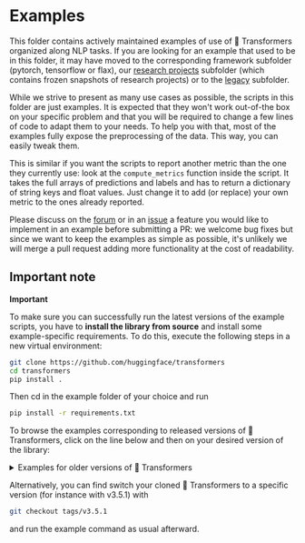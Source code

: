 # Examples

This folder contains actively maintained examples of use of 🤗 Transformers organized along NLP tasks. If you are looking for an example that used to be in this folder, it may have moved to the corresponding framework subfolder (pytorch, tensorflow or flax), our [research projects](https://github.com/huggingface/transformers/tree/master/examples/research_projects) subfolder (which contains frozen snapshots of research projects) or to the [legacy](https://github.com/huggingface/transformers/tree/master/examples/legacy) subfolder.

While we strive to present as many use cases as possible, the scripts in this folder are just examples. It is expected that they won't work out-of-the box on your specific problem and that you will be required to change a few lines of code to adapt them to your needs. To help you with that, most of the examples fully expose the preprocessing of the data. This way, you can easily tweak them.

This is similar if you want the scripts to report another metric than the one they currently use: look at the `compute_metrics` function inside the script. It takes the full arrays of predictions and labels and has to return a dictionary of string keys and float values. Just change it to add (or replace) your own metric to the ones already reported.

Please discuss on the [forum](https://discuss.huggingface.co/) or in an [issue](https://github.com/huggingface/transformers/issues) a feature you would like to implement in an example before submitting a PR: we welcome bug fixes but since we want to keep the examples as simple as possible, it's unlikely we will merge a pull request adding more functionality at the cost of readability.

## Important note

**Important**

To make sure you can successfully run the latest versions of the example scripts, you have to **install the library from source** and install some example-specific requirements. To do this, execute the following steps in a new virtual environment:
```bash
git clone https://github.com/huggingface/transformers
cd transformers
pip install .
```
Then cd in the example folder of your choice and run
```bash
pip install -r requirements.txt
```

To browse the examples corresponding to released versions of 🤗 Transformers, click on the line below and then on your desired version of the library:

<details>
  <summary>Examples for older versions of 🤗 Transformers</summary>
  - [v4.5.1](https://github.com/huggingface/transformers/tree/v4.5.1/examples)
  - [v4.4.2](https://github.com/huggingface/transformers/tree/v4.4.2/examples)
  - [v4.3.3](https://github.com/huggingface/transformers/tree/v4.3.3/examples)
  - [v4.2.2](https://github.com/huggingface/transformers/tree/v4.2.2/examples)
  - [v4.1.1](https://github.com/huggingface/transformers/tree/v4.1.1/examples)
  - [v4.0.1](https://github.com/huggingface/transformers/tree/v4.0.1/examples)
  - [v3.5.1](https://github.com/huggingface/transformers/tree/v3.5.1/examples)
  - [v3.4.0](https://github.com/huggingface/transformers/tree/v3.4.0/examples)
  - [v3.3.1](https://github.com/huggingface/transformers/tree/v3.3.1/examples)
  - [v3.2.0](https://github.com/huggingface/transformers/tree/v3.2.0/examples)
  - [v3.1.0](https://github.com/huggingface/transformers/tree/v3.1.0/examples)
  - [v3.0.2](https://github.com/huggingface/transformers/tree/v3.0.2/examples)
  - [v2.11.0](https://github.com/huggingface/transformers/tree/v2.11.0/examples)
  - [v2.10.0](https://github.com/huggingface/transformers/tree/v2.10.0/examples)
  - [v2.9.1](https://github.com/huggingface/transformers/tree/v2.9.1/examples)
  - [v2.8.0](https://github.com/huggingface/transformers/tree/v2.8.0/examples)
  - [v2.7.0](https://github.com/huggingface/transformers/tree/v2.7.0/examples)
  - [v2.6.0](https://github.com/huggingface/transformers/tree/v2.6.0/examples)
  - [v2.5.1](https://github.com/huggingface/transformers/tree/v2.5.1/examples)
  - [v2.4.0](https://github.com/huggingface/transformers/tree/v2.4.0/examples)
  - [v2.3.0](https://github.com/huggingface/transformers/tree/v2.3.0/examples)
  - [v2.2.0](https://github.com/huggingface/transformers/tree/v2.2.0/examples)
  - [v2.1.1](https://github.com/huggingface/transformers/tree/v2.1.0/examples)
  - [v2.0.0](https://github.com/huggingface/transformers/tree/v2.0.0/examples)
  - [v1.2.0](https://github.com/huggingface/transformers/tree/v1.2.0/examples)
  - [v1.1.0](https://github.com/huggingface/transformers/tree/v1.1.0/examples)
  - [v1.0.0](https://github.com/huggingface/transformers/tree/v1.0.0/examples)
</details>

Alternatively, you can find switch your cloned 🤗 Transformers to a specific version (for instance with v3.5.1) with
```bash
git checkout tags/v3.5.1
```
and run the example command as usual afterward.
